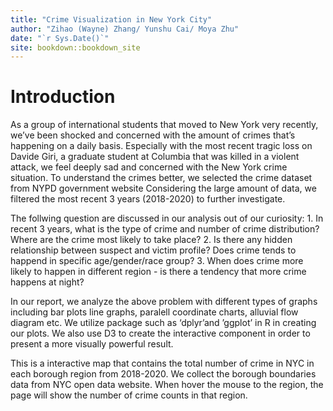 ```yaml
--- 
title: "Crime Visualization in New York City"
author: "Zihao (Wayne) Zhang/ Yunshu Cai/ Moya Zhu"
date: "`r Sys.Date()`"
site: bookdown::bookdown_site
---
```


# Introduction
As a group of international students that moved to New York very recently, we've been shocked and concerned with the amount of crimes that's happening on a daily basis. Especially with the most recent tragic loss on Davide Giri, a graduate student at Columbia that was killed in a violent attack, we feel deeply sad and concerned with the New York crime situation. To understand the crimes better, we selected the crime dataset from NYPD government website Considering the large amount of data, we filtered the most recent 3 years (2018-2020) to further investigate. 

The follwing question are discussed in our analysis out of our curiosity:
1. In recent 3 years, what is the type of crime and number of crime distribution? Where are the crime most likely to take place?
2. Is there any hidden relationship between suspect and victim profile? Does crime tends to happend in specific age/gender/race group?
3. When does crime more likely to happen in different region - is there a tendency that more crime happens at night?

In our report, we analyze the above problem with different types of graphs including bar plots line graphs, paralell coordinate charts, alluvial flow diagram etc. We utilize package such as 'dplyr'and 'ggplot' in R in creating our plots. We also use D3 to create the interactive component in order to present a more visually powerful result.

This is a interactive map that contains the total number of crime in NYC in each borough region from 2018-2020. We collect the borough boundaries data from NYC open data website. When hover the mouse to the region, the page will show the number of crime counts in that region.
